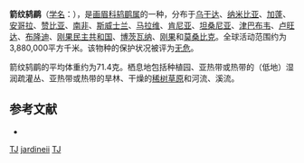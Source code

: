 {{noteTA
|G1=unit
}}
{{Speciesbox
| name = 箭纹鸫鹛
| image = Arrow-marked Babbler (Turdoides jardineii).jpg
| status = LC | status_system = IUCN3.1
| genus = Turdoides
| species = jardineii
| authority = Smith, 1836
| range_map = 
}}

'''箭纹鸫鹛'''（[[学名|学名]]：{{lang|la|''Turdoides jardineii''}}），是[[画眉科|画眉科]][[鸫鹛属|鸫鹛属]]的一种，分布于[[乌干达|乌干达]]、[[纳米比亚|纳米比亚]]、[[加蓬|加蓬]]、[[安哥拉|安哥拉]]、[[赞比亚|赞比亚]]、[[南非|南非]]、[[斯威士兰|斯威士兰]]、[[马拉维|马拉维]]、[[肯尼亚|肯尼亚]]、[[坦桑尼亚|坦桑尼亚]]、[[津巴布韦|津巴布韦]]、[[卢旺达|卢旺达]]、[[布隆迪|布隆迪]]、[[刚果民主共和国|刚果民主共和国]]、[[博茨瓦纳|博茨瓦纳]]、[[刚果|刚果]]和[[莫桑比克|莫桑比克]]。全球活动范围约为3,880,000平方千米。该物种的保护状况被评为[[无危|无危]]。

箭纹鸫鹛的平均体重约为71.4克。栖息地包括种植园、亚热带或热带的（低地）湿润疏灌丛、亚热带或热带的旱林、干燥的[[稀树草原|稀树草原]]和河流、溪流。

== 参考文献 ==
{{commons category|Turdoides jardineii}}
*{{cite web|url=http://www.birdlife.org/datazone/speciesfactsheet.php?id=7973&m=0|title=Turdoides jardineii|publisher=[[国际鸟盟|BirdLife.org]]|accessdate=2011-06-27}}
{{Taxonbar|from=Q900701}}

[[Category:IUCN红色名录无危物种|TJ]]
[[Category:鸫鹛属|jardineii]]
[[Category:由机器人创建的鸟类条目|TJ]]